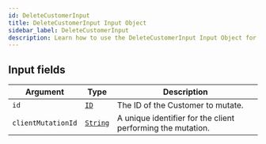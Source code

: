 ```yaml
---
id: DeleteCustomerInput
title: DeleteCustomerInput Input Object
sidebar_label: DeleteCustomerInput
description: Learn how to use the DeleteCustomerInput Input Object for 's API.
---
```


## Input fields

| Argument           | Type                                     | Description                                                 |
| ------------------ | ---------------------------------------- | ----------------------------------------------------------- |
| `id`               | [`ID`](api/schema/scalar/ID.mdx)         | The ID of the Customer to mutate.                           |
| `clientMutationId` | [`String`](api/schema/scalar/String.mdx) | A unique identifier for the client performing the mutation. |
